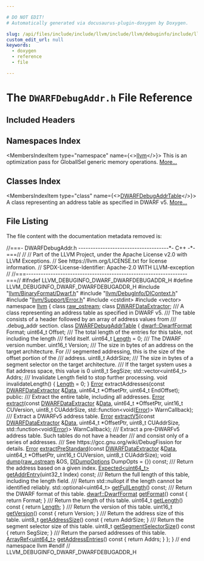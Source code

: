 ```yaml
---

# DO NOT EDIT!
# Automatically generated via docusaurus-plugin-doxygen by Doxygen.

slug: /api/files/include/include/llvm/include/llvm/debuginfo/include/llvm/debuginfo/dwarf/dwarfdebugaddr-h
custom_edit_url: null
keywords:
  - doxygen
  - reference
  - file

---
```





# The `DWARFDebugAddr.h` File Reference

<DoxygenPage pluginConfig={pluginConfig}>



## Included Headers

<IncludesList>
<IncludesListItem
  filePath="llvm/BinaryFormat/Dwarf.h"
  permalink="/docs/api/files/include/include/llvm/include/llvm/binaryformat/dwarf-h"
  isLocal="true" />
<IncludesListItem
  filePath="llvm/DebugInfo/DIContext.h"
  permalink="/docs/api/files/include/include/llvm/include/llvm/debuginfo/dicontext-h"
  isLocal="true" />
<IncludesListItem
  filePath="llvm/Support/Error.h"
  permalink="/docs/api/files/include/include/llvm/include/llvm/support/error-h"
  isLocal="true" />
<IncludesListItem
  filePath="cstdint"
  permalink=""
  isLocal="false" />
<IncludesListItem
  filePath="vector"
  permalink=""
  isLocal="false" />
</IncludesList>

## Namespaces Index

<MembersIndex>

<MembersIndexItem
  type="namespace"
  name={<><a href="/docs/api/namespaces/llvm">llvm</a></>}>
This is an optimization pass for GlobalISel generic memory operations. <a href="/docs/api/namespaces/llvm/#details">More...</a>
</MembersIndexItem>

</MembersIndex>

## Classes Index

<MembersIndex>

<MembersIndexItem
  type="class"
  name={<><a href="/docs/api/classes/llvm/dwarfdebugaddrtable">DWARFDebugAddrTable</a></>}>
A class representing an address table as specified in DWARF v5. <a href="/docs/api/classes/llvm/dwarfdebugaddrtable/#details">More...</a>
</MembersIndexItem>

</MembersIndex>


## File Listing

The file content with the documentation metadata removed is:

<ProgramListing>

<Link id="l00001" /><CodeLine lineNumber="1"><Highlight kind="comment">//===- DWARFDebugAddr.h -------------------------------------&#42;- C++ -&#42;-===//</Highlight><Highlight kind="normal"></Highlight></CodeLine>
<Link id="l00002" /><CodeLine lineNumber="2"><Highlight kind="normal"></Highlight><Highlight kind="comment">//</Highlight><Highlight kind="normal"></Highlight></CodeLine>
<Link id="l00003" /><CodeLine lineNumber="3"><Highlight kind="normal"></Highlight><Highlight kind="comment">// Part of the LLVM Project, under the Apache License v2.0 with LLVM Exceptions.</Highlight><Highlight kind="normal"></Highlight></CodeLine>
<Link id="l00004" /><CodeLine lineNumber="4"><Highlight kind="normal"></Highlight><Highlight kind="comment">// See https://llvm.org/LICENSE.txt for license information.</Highlight><Highlight kind="normal"></Highlight></CodeLine>
<Link id="l00005" /><CodeLine lineNumber="5"><Highlight kind="normal"></Highlight><Highlight kind="comment">// SPDX-License-Identifier: Apache-2.0 WITH LLVM-exception</Highlight><Highlight kind="normal"></Highlight></CodeLine>
<Link id="l00006" /><CodeLine lineNumber="6"><Highlight kind="normal"></Highlight><Highlight kind="comment">//</Highlight><Highlight kind="normal"></Highlight></CodeLine>
<Link id="l00007" /><CodeLine lineNumber="7"><Highlight kind="normal"></Highlight><Highlight kind="comment">//===------------------------------------------------------------------===//</Highlight><Highlight kind="normal"></Highlight></CodeLine>
<Link id="l00008" /><CodeLine lineNumber="8"><Highlight kind="normal"></Highlight></CodeLine>
<Link id="l00009" /><CodeLine lineNumber="9"><Highlight kind="normal"></Highlight><Highlight kind="preprocessor">#ifndef LLVM&#95;DEBUGINFO&#95;DWARF&#95;DWARFDEBUGADDR&#95;H</Highlight><Highlight kind="normal"></Highlight></CodeLine>
<Link id="l00010" /><CodeLine lineNumber="10"><Highlight kind="normal"></Highlight><Highlight kind="preprocessor">#define LLVM&#95;DEBUGINFO&#95;DWARF&#95;DWARFDEBUGADDR&#95;H</Highlight><Highlight kind="normal"></Highlight></CodeLine>
<Link id="l00011" /><CodeLine lineNumber="11"><Highlight kind="normal"></Highlight></CodeLine>
<Link id="l00012" /><CodeLine lineNumber="12"><Highlight kind="normal"></Highlight><Highlight kind="preprocessor">#include &quot;<a href="/docs/api/files/include/include/llvm/include/llvm/binaryformat/dwarf-h">llvm/BinaryFormat/Dwarf.h</a>&quot;</Highlight><Highlight kind="normal"></Highlight></CodeLine>
<Link id="l00013" /><CodeLine lineNumber="13"><Highlight kind="normal"></Highlight><Highlight kind="preprocessor">#include &quot;<a href="/docs/api/files/include/include/llvm/include/llvm/debuginfo/dicontext-h">llvm/DebugInfo/DIContext.h</a>&quot;</Highlight><Highlight kind="normal"></Highlight></CodeLine>
<Link id="l00014" /><CodeLine lineNumber="14"><Highlight kind="normal"></Highlight><Highlight kind="preprocessor">#include &quot;<a href="/docs/api/files/include/include/llvm/include/llvm/support/error-h">llvm/Support/Error.h</a>&quot;</Highlight><Highlight kind="normal"></Highlight></CodeLine>
<Link id="l00015" /><CodeLine lineNumber="15"><Highlight kind="normal"></Highlight><Highlight kind="preprocessor">#include &lt;cstdint&gt;</Highlight><Highlight kind="normal"></Highlight></CodeLine>
<Link id="l00016" /><CodeLine lineNumber="16"><Highlight kind="normal"></Highlight><Highlight kind="preprocessor">#include &lt;vector&gt;</Highlight><Highlight kind="normal"></Highlight></CodeLine>
<Link id="l00017" /><CodeLine lineNumber="17"><Highlight kind="normal"></Highlight></CodeLine>
<Link id="l00018" /><CodeLine lineNumber="18"><Highlight kind="normal"></Highlight><Highlight kind="keyword">namespace </Highlight><Highlight kind="normal"><a href="/docs/api/namespaces/llvm">llvm</a> &#123;</Highlight></CodeLine>
<Link id="l00019" /><CodeLine lineNumber="19"><Highlight kind="normal"></Highlight></CodeLine>
<Link id="l00020" /><CodeLine lineNumber="20"><Highlight kind="normal"></Highlight><Highlight kind="keyword">class </Highlight><Highlight kind="normal"><a href="/docs/api/classes/llvm/raw-ostream">raw&#95;ostream</a>;</Highlight></CodeLine>
<Link id="l00021" /><CodeLine lineNumber="21"><Highlight kind="normal"></Highlight><Highlight kind="keyword">class </Highlight><Highlight kind="normal"><a href="/docs/api/classes/llvm/dwarfdataextractor">DWARFDataExtractor</a>;</Highlight></CodeLine>
<Link id="l00022" /><CodeLine lineNumber="22"><Highlight kind="normal"></Highlight><Highlight kind="comment"></Highlight></CodeLine>
<Link id="l00023" /><CodeLine lineNumber="23"><Highlight kind="comment">/// A class representing an address table as specified in DWARF v5.</Highlight></CodeLine>
<Link id="l00024" /><CodeLine lineNumber="24"><Highlight kind="comment">/// The table consists of a header followed by an array of address values from</Highlight></CodeLine>
<Link id="l00025" /><CodeLine lineNumber="25"><Highlight kind="comment">/// .debug&#95;addr section.</Highlight><Highlight kind="normal"></Highlight></CodeLine>
<Link id="l00026" /><CodeLine lineNumber="26" lineLink="/docs/api/classes/llvm/dwarfdebugaddrtable"><Highlight kind="normal"></Highlight><Highlight kind="keyword">class </Highlight><Highlight kind="normal"><a href="/docs/api/classes/llvm/dwarfdebugaddrtable">DWARFDebugAddrTable</a> &#123;</Highlight></CodeLine>
<Link id="l00027" /><CodeLine lineNumber="27"><Highlight kind="normal">  <a href="/docs/api/namespaces/llvm/dwarf/#a79a43a947d26afb3f2a388f2f7a3a8c8">dwarf::DwarfFormat</a> Format;</Highlight></CodeLine>
<Link id="l00028" /><CodeLine lineNumber="28"><Highlight kind="normal">  uint64&#95;t Offset;</Highlight><Highlight kind="comment"></Highlight></CodeLine>
<Link id="l00029" /><CodeLine lineNumber="29"><Highlight kind="comment">  /// The total length of the entries for this table, not including the length</Highlight></CodeLine>
<Link id="l00030" /><CodeLine lineNumber="30"><Highlight kind="comment">  /// field itself.</Highlight><Highlight kind="normal"></Highlight></CodeLine>
<Link id="l00031" /><CodeLine lineNumber="31"><Highlight kind="normal">  uint64&#95;t <a href="/docs/api/namespaces/llvm/#a05f5b9a11bdcc5feba62899f95dcf878af6d9f1c7b49b7601fae6a545002a6763">Length</a> = 0;</Highlight><Highlight kind="comment"></Highlight></CodeLine>
<Link id="l00032" /><CodeLine lineNumber="32"><Highlight kind="comment">  /// The DWARF version number.</Highlight><Highlight kind="normal"></Highlight></CodeLine>
<Link id="l00033" /><CodeLine lineNumber="33"><Highlight kind="normal">  uint16&#95;t Version;</Highlight><Highlight kind="comment"></Highlight></CodeLine>
<Link id="l00034" /><CodeLine lineNumber="34"><Highlight kind="comment">  /// The size in bytes of an address on the target architecture. For</Highlight></CodeLine>
<Link id="l00035" /><CodeLine lineNumber="35"><Highlight kind="comment">  /// segmented addressing, this is the size of the offset portion of the</Highlight></CodeLine>
<Link id="l00036" /><CodeLine lineNumber="36"><Highlight kind="comment">  /// address.</Highlight><Highlight kind="normal"></Highlight></CodeLine>
<Link id="l00037" /><CodeLine lineNumber="37"><Highlight kind="normal">  uint8&#95;t AddrSize;</Highlight><Highlight kind="comment"></Highlight></CodeLine>
<Link id="l00038" /><CodeLine lineNumber="38"><Highlight kind="comment">  /// The size in bytes of a segment selector on the target architecture.</Highlight></CodeLine>
<Link id="l00039" /><CodeLine lineNumber="39"><Highlight kind="comment">  /// If the target system uses a flat address space, this value is 0</Highlight><Highlight kind="normal"></Highlight></CodeLine>
<Link id="l00040" /><CodeLine lineNumber="40"><Highlight kind="normal">  uint8&#95;t SegSize;</Highlight></CodeLine>
<Link id="l00041" /><CodeLine lineNumber="41"><Highlight kind="normal">  std::vector&lt;uint64&#95;t&gt; Addrs;</Highlight></CodeLine>
<Link id="l00042" /><CodeLine lineNumber="42"><Highlight kind="normal"></Highlight><Highlight kind="comment"></Highlight></CodeLine>
<Link id="l00043" /><CodeLine lineNumber="43"><Highlight kind="comment">  /// Invalidate Length field to stop further processing.</Highlight><Highlight kind="normal"></Highlight></CodeLine>
<Link id="l00044" /><CodeLine lineNumber="44"><Highlight kind="normal">  </Highlight><Highlight kind="keywordtype">void</Highlight><Highlight kind="normal"> invalidateLength() &#123; <a href="/docs/api/namespaces/llvm/#a05f5b9a11bdcc5feba62899f95dcf878af6d9f1c7b49b7601fae6a545002a6763">Length</a> = 0; &#125;</Highlight></CodeLine>
<Link id="l00045" /><CodeLine lineNumber="45"><Highlight kind="normal"></Highlight></CodeLine>
<Link id="l00046" /><CodeLine lineNumber="46"><Highlight kind="normal">  <a href="/docs/api/classes/llvm/error">Error</a> extractAddresses(</Highlight><Highlight kind="keyword">const</Highlight><Highlight kind="normal"> <a href="/docs/api/classes/llvm/dwarfdataextractor">DWARFDataExtractor</a> &amp;<a href="/docs/api/namespaces/llvm/#aa20539e89704d20b98b97e9c3feac934">Data</a>, uint64&#95;t &#42;OffsetPtr,</Highlight></CodeLine>
<Link id="l00047" /><CodeLine lineNumber="47"><Highlight kind="normal">                         uint64&#95;t EndOffset);</Highlight></CodeLine>
<Link id="l00048" /><CodeLine lineNumber="48"><Highlight kind="normal"></Highlight></CodeLine>
<Link id="l00049" /><CodeLine lineNumber="49"><Highlight kind="normal"></Highlight><Highlight kind="keyword">public</Highlight><Highlight kind="normal">:</Highlight></CodeLine>
<Link id="l00050" /><CodeLine lineNumber="50"><Highlight kind="normal"></Highlight><Highlight kind="comment"></Highlight></CodeLine>
<Link id="l00051" /><CodeLine lineNumber="51"><Highlight kind="comment">  /// Extract the entire table, including all addresses.</Highlight><Highlight kind="normal"></Highlight></CodeLine>
<Link id="l00052" /><CodeLine lineNumber="52"><Highlight kind="normal">  <a href="/docs/api/classes/llvm/error">Error</a> <a href="/docs/api/files/lib/lib/transforms/lib/transforms/ipo/loopextractor-cpp/#a84dff14934298a71113ab11312c243f6">extract</a>(</Highlight><Highlight kind="keyword">const</Highlight><Highlight kind="normal"> <a href="/docs/api/classes/llvm/dwarfdataextractor">DWARFDataExtractor</a> &amp;<a href="/docs/api/namespaces/llvm/#aa20539e89704d20b98b97e9c3feac934">Data</a>, uint64&#95;t &#42;OffsetPtr,</Highlight></CodeLine>
<Link id="l00053" /><CodeLine lineNumber="53"><Highlight kind="normal">                uint16&#95;t CUVersion, uint8&#95;t CUAddrSize,</Highlight></CodeLine>
<Link id="l00054" /><CodeLine lineNumber="54"><Highlight kind="normal">                std::function&lt;</Highlight><Highlight kind="keywordtype">void</Highlight><Highlight kind="normal">(<a href="/docs/api/classes/llvm/error">Error</a>)&gt; WarnCallback);</Highlight></CodeLine>
<Link id="l00055" /><CodeLine lineNumber="55"><Highlight kind="normal"></Highlight><Highlight kind="comment"></Highlight></CodeLine>
<Link id="l00056" /><CodeLine lineNumber="56"><Highlight kind="comment">  /// Extract a DWARFv5 address table.</Highlight><Highlight kind="normal"></Highlight></CodeLine>
<Link id="l00057" /><CodeLine lineNumber="57"><Highlight kind="normal">  <a href="/docs/api/classes/llvm/error">Error</a> <a href="/docs/api/classes/llvm/dwarfdebugaddrtable/#a964dead7738d899e97cf1d3571e85aad">extractV5</a>(</Highlight><Highlight kind="keyword">const</Highlight><Highlight kind="normal"> <a href="/docs/api/classes/llvm/dwarfdataextractor">DWARFDataExtractor</a> &amp;<a href="/docs/api/namespaces/llvm/#aa20539e89704d20b98b97e9c3feac934">Data</a>, uint64&#95;t &#42;OffsetPtr,</Highlight></CodeLine>
<Link id="l00058" /><CodeLine lineNumber="58"><Highlight kind="normal">                  uint8&#95;t CUAddrSize, std::function&lt;</Highlight><Highlight kind="keywordtype">void</Highlight><Highlight kind="normal">(<a href="/docs/api/classes/llvm/error">Error</a>)&gt; WarnCallback);</Highlight></CodeLine>
<Link id="l00059" /><CodeLine lineNumber="59"><Highlight kind="normal"></Highlight><Highlight kind="comment"></Highlight></CodeLine>
<Link id="l00060" /><CodeLine lineNumber="60"><Highlight kind="comment">  /// Extract a pre-DWARFv5 address table. Such tables do not have a header</Highlight></CodeLine>
<Link id="l00061" /><CodeLine lineNumber="61"><Highlight kind="comment">  /// and consist only of a series of addresses.</Highlight></CodeLine>
<Link id="l00062" /><CodeLine lineNumber="62"><Highlight kind="comment">  /// See https://gcc.gnu.org/wiki/DebugFission for details.</Highlight><Highlight kind="normal"></Highlight></CodeLine>
<Link id="l00063" /><CodeLine lineNumber="63"><Highlight kind="normal">  <a href="/docs/api/classes/llvm/error">Error</a> <a href="/docs/api/classes/llvm/dwarfdebugaddrtable/#aacb45ad3e4cc3f6a80c72960b40f27b5">extractPreStandard</a>(</Highlight><Highlight kind="keyword">const</Highlight><Highlight kind="normal"> <a href="/docs/api/classes/llvm/dwarfdataextractor">DWARFDataExtractor</a> &amp;<a href="/docs/api/namespaces/llvm/#aa20539e89704d20b98b97e9c3feac934">Data</a>, uint64&#95;t &#42;OffsetPtr,</Highlight></CodeLine>
<Link id="l00064" /><CodeLine lineNumber="64"><Highlight kind="normal">                           uint16&#95;t CUVersion, uint8&#95;t CUAddrSize);</Highlight></CodeLine>
<Link id="l00065" /><CodeLine lineNumber="65"><Highlight kind="normal"></Highlight></CodeLine>
<Link id="l00066" /><CodeLine lineNumber="66"><Highlight kind="normal">  </Highlight><Highlight kind="keywordtype">void</Highlight><Highlight kind="normal"> <a href="/docs/api/classes/llvm/dwarfdebugaddrtable/#a23d8a27d80ae2aa2502f2dec24d5a420">dump</a>(<a href="/docs/api/classes/llvm/raw-ostream">raw&#95;ostream</a> &amp;OS, <a href="/docs/api/structs/llvm/didumpoptions">DIDumpOptions</a> DumpOpts = &#123;&#125;) </Highlight><Highlight kind="keyword">const</Highlight><Highlight kind="normal">;</Highlight></CodeLine>
<Link id="l00067" /><CodeLine lineNumber="67"><Highlight kind="normal"></Highlight><Highlight kind="comment"></Highlight></CodeLine>
<Link id="l00068" /><CodeLine lineNumber="68"><Highlight kind="comment">  /// Return the address based on a given index.</Highlight><Highlight kind="normal"></Highlight></CodeLine>
<Link id="l00069" /><CodeLine lineNumber="69"><Highlight kind="normal">  <a href="/docs/api/classes/llvm/expected">Expected&lt;uint64&#95;t&gt;</a> <a href="/docs/api/classes/llvm/dwarfdebugaddrtable/#af337bdc598cedc4c0f7bd6c8b6282f25">getAddrEntry</a>(uint32&#95;t Index) </Highlight><Highlight kind="keyword">const</Highlight><Highlight kind="normal">;</Highlight></CodeLine>
<Link id="l00070" /><CodeLine lineNumber="70"><Highlight kind="normal"></Highlight><Highlight kind="comment"></Highlight></CodeLine>
<Link id="l00071" /><CodeLine lineNumber="71"><Highlight kind="comment">  /// Return the full length of this table, including the length field.</Highlight></CodeLine>
<Link id="l00072" /><CodeLine lineNumber="72"><Highlight kind="comment">  /// Return std::nullopt if the length cannot be identified reliably.</Highlight><Highlight kind="normal"></Highlight></CodeLine>
<Link id="l00073" /><CodeLine lineNumber="73"><Highlight kind="normal">  std::optional&lt;uint64&#95;t&gt; <a href="/docs/api/classes/llvm/dwarfdebugaddrtable/#ace6d2b9f94eb04ec2ee886fc77614f01">getFullLength</a>() </Highlight><Highlight kind="keyword">const</Highlight><Highlight kind="normal">;</Highlight></CodeLine>
<Link id="l00074" /><CodeLine lineNumber="74"><Highlight kind="normal"></Highlight><Highlight kind="comment"></Highlight></CodeLine>
<Link id="l00075" /><CodeLine lineNumber="75"><Highlight kind="comment">  /// Return the DWARF format of this table.</Highlight><Highlight kind="normal"></Highlight></CodeLine>
<Link id="l00076" /><CodeLine lineNumber="76" lineLink="/docs/api/classes/llvm/dwarfdebugaddrtable/#ac24a12a03d37088399eb849e494368fe"><Highlight kind="normal">  <a href="/docs/api/namespaces/llvm/dwarf/#a79a43a947d26afb3f2a388f2f7a3a8c8">dwarf::DwarfFormat</a> <a href="/docs/api/classes/llvm/dwarfdebugaddrtable/#ac24a12a03d37088399eb849e494368fe">getFormat</a>()</Highlight><Highlight kind="keyword"> const </Highlight><Highlight kind="normal">&#123; </Highlight><Highlight kind="keywordflow">return</Highlight><Highlight kind="normal"> Format; &#125;</Highlight></CodeLine>
<Link id="l00077" /><CodeLine lineNumber="77"><Highlight kind="normal"></Highlight><Highlight kind="comment"></Highlight></CodeLine>
<Link id="l00078" /><CodeLine lineNumber="78"><Highlight kind="comment">  /// Return the length of this table.</Highlight><Highlight kind="normal"></Highlight></CodeLine>
<Link id="l00079" /><CodeLine lineNumber="79" lineLink="/docs/api/classes/llvm/dwarfdebugaddrtable/#a10dd8c7120862e924a8ff17ed06cd81c"><Highlight kind="normal">  uint64&#95;t <a href="/docs/api/classes/llvm/dwarfdebugaddrtable/#a10dd8c7120862e924a8ff17ed06cd81c">getLength</a>()</Highlight><Highlight kind="keyword"> const </Highlight><Highlight kind="normal">&#123; </Highlight><Highlight kind="keywordflow">return</Highlight><Highlight kind="normal"> <a href="/docs/api/namespaces/llvm/#a05f5b9a11bdcc5feba62899f95dcf878af6d9f1c7b49b7601fae6a545002a6763">Length</a>; &#125;</Highlight></CodeLine>
<Link id="l00080" /><CodeLine lineNumber="80"><Highlight kind="normal"></Highlight><Highlight kind="comment"></Highlight></CodeLine>
<Link id="l00081" /><CodeLine lineNumber="81"><Highlight kind="comment">  /// Return the version of this table.</Highlight><Highlight kind="normal"></Highlight></CodeLine>
<Link id="l00082" /><CodeLine lineNumber="82" lineLink="/docs/api/classes/llvm/dwarfdebugaddrtable/#a0c805474e4f4bc14d531dc5534d7c321"><Highlight kind="normal">  uint16&#95;t <a href="/docs/api/classes/llvm/dwarfdebugaddrtable/#a0c805474e4f4bc14d531dc5534d7c321">getVersion</a>()</Highlight><Highlight kind="keyword"> const </Highlight><Highlight kind="normal">&#123; </Highlight><Highlight kind="keywordflow">return</Highlight><Highlight kind="normal"> Version; &#125;</Highlight></CodeLine>
<Link id="l00083" /><CodeLine lineNumber="83"><Highlight kind="normal"></Highlight><Highlight kind="comment"></Highlight></CodeLine>
<Link id="l00084" /><CodeLine lineNumber="84"><Highlight kind="comment">  /// Return the address size of this table.</Highlight><Highlight kind="normal"></Highlight></CodeLine>
<Link id="l00085" /><CodeLine lineNumber="85" lineLink="/docs/api/classes/llvm/dwarfdebugaddrtable/#a49ce049d8ae1e65d8657285c89e40c2d"><Highlight kind="normal">  uint8&#95;t <a href="/docs/api/classes/llvm/dwarfdebugaddrtable/#a49ce049d8ae1e65d8657285c89e40c2d">getAddressSize</a>()</Highlight><Highlight kind="keyword"> const </Highlight><Highlight kind="normal">&#123; </Highlight><Highlight kind="keywordflow">return</Highlight><Highlight kind="normal"> AddrSize; &#125;</Highlight></CodeLine>
<Link id="l00086" /><CodeLine lineNumber="86"><Highlight kind="normal"></Highlight><Highlight kind="comment"></Highlight></CodeLine>
<Link id="l00087" /><CodeLine lineNumber="87"><Highlight kind="comment">  /// Return the segment selector size of this table.</Highlight><Highlight kind="normal"></Highlight></CodeLine>
<Link id="l00088" /><CodeLine lineNumber="88" lineLink="/docs/api/classes/llvm/dwarfdebugaddrtable/#a1eb46b01ec3c9971506ee3451e7b9db9"><Highlight kind="normal">  uint8&#95;t <a href="/docs/api/classes/llvm/dwarfdebugaddrtable/#a1eb46b01ec3c9971506ee3451e7b9db9">getSegmentSelectorSize</a>()</Highlight><Highlight kind="keyword"> const </Highlight><Highlight kind="normal">&#123; </Highlight><Highlight kind="keywordflow">return</Highlight><Highlight kind="normal"> SegSize; &#125;</Highlight></CodeLine>
<Link id="l00089" /><CodeLine lineNumber="89"><Highlight kind="normal"></Highlight><Highlight kind="comment"></Highlight></CodeLine>
<Link id="l00090" /><CodeLine lineNumber="90"><Highlight kind="comment">  /// Return the parsed addresses of this table.</Highlight><Highlight kind="normal"></Highlight></CodeLine>
<Link id="l00091" /><CodeLine lineNumber="91" lineLink="/docs/api/classes/llvm/dwarfdebugaddrtable/#a651ac917dcd8028c0c3ab7ed513c5554"><Highlight kind="normal">  <a href="/docs/api/classes/llvm/arrayref">ArrayRef&lt;uint64&#95;t&gt;</a> <a href="/docs/api/classes/llvm/dwarfdebugaddrtable/#a651ac917dcd8028c0c3ab7ed513c5554">getAddressEntries</a>()</Highlight><Highlight kind="keyword"> const </Highlight><Highlight kind="normal">&#123; </Highlight><Highlight kind="keywordflow">return</Highlight><Highlight kind="normal"> Addrs; &#125;</Highlight></CodeLine>
<Link id="l00092" /><CodeLine lineNumber="92"><Highlight kind="normal">&#125;;</Highlight></CodeLine>
<Link id="l00093" /><CodeLine lineNumber="93"><Highlight kind="normal"></Highlight></CodeLine>
<Link id="l00094" /><CodeLine lineNumber="94"><Highlight kind="normal">&#125; </Highlight><Highlight kind="comment">// end namespace llvm</Highlight><Highlight kind="normal"></Highlight></CodeLine>
<Link id="l00095" /><CodeLine lineNumber="95"><Highlight kind="normal"></Highlight></CodeLine>
<Link id="l00096" /><CodeLine lineNumber="96"><Highlight kind="normal"></Highlight><Highlight kind="preprocessor">#endif </Highlight><Highlight kind="comment">// LLVM&#95;DEBUGINFO&#95;DWARF&#95;DWARFDEBUGADDR&#95;H</Highlight><Highlight kind="normal"></Highlight></CodeLine>

</ProgramListing>


</DoxygenPage>
